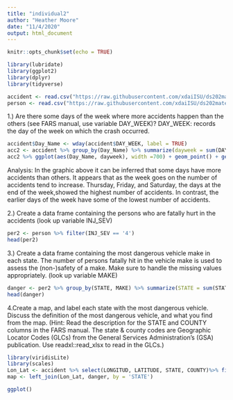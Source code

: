 ```yaml
---
title: "individual2"
author: "Heather Moore"
date: "11/4/2020"
output: html_document
---
```


```r
knitr::opts_chunk$set(echo = TRUE)
```
```r
library(lubridate)
library(ggplot2)
library(dplyr)
library(tidyverse)


```

```r
accident <- read.csv("https://raw.githubusercontent.com/xdaiISU/ds202materials/master/hwlabs/fars2017/accident.csv", stringsAsFactors = FALSE)
person <- read.csv("https://raw.githubusercontent.com/xdaiISU/ds202materials/master/hwlabs/fars2017/person.csv", stringsAsFactors = FALSE)
```
1.) Are there some days of the week where more accidents happen than the others (see FARS manual, use variable DAY_WEEK)?
DAY_WEEK: records the day of the week on which the crash occurred.
```r
accident$Day_Name <- wday(accident$DAY_WEEK, label = TRUE)
acc2 <- accident %>% group_by(Day_Name) %>% summarize(dayweek = sum(DAY_WEEK))
acc2 %>% ggplot(aes(Day_Name, dayweek), width =700) + geom_point() + geom_line(group = 1) + labs(x = 'Days of the Week', y = 'Number of Accidents', title = 'Accidents Corresponding to the Days of the Week')
```
 
Analysis: In the graphic above it can be inferred that some days have more accidents than others. It appears that as the week goes on the number of accidents tend to increase. Thursday, Friday, and Saturday, the days at the end of the week,showed the highest number of accidents. In contrast, the earlier days of the week have some of the lowest number of accidents. 
  
2.) Create a data frame containing the persons who are fatally hurt in the accidents (look up variable INJ_SEV)
```r
per2 <- person %>% filter(INJ_SEV == '4')
head(per2)
```

3.) Create a data frame containing the most dangerous vehicle make in each state. The number of persons fatally hit in the vehicle make is used to assess the (non-)safety of a make. Make sure to handle the missing values appropriately. (look up variable MAKE)
```r
danger <- per2 %>% group_by(STATE, MAKE) %>% summarize(STATE = sum(STATE)) %>% group_by(STATE) %>% filter(MAKE == max(MAKE)) %>% filter(STATE < 57)
head(danger)
```

4.Create a map, and label each state with the most dangerous vehicle. Discuss the definition of the most dangerous vehicle, and what you find from the map. (Hint: Read the description for the STATE and COUNTY columns in the FARS manual. The state & county codes are Geographic Locator Codes (GLCs) from the General Services Administration’s (GSA) publication. Use readxl::read_xlsx to read in the GLCs.)

```r
library(viridisLite)
library(scales)
Lon_Lat <- accident %>% select(LONGITUD, LATITUDE, STATE, COUNTY)%>% filter(STATE < 57)
map <- left_join(Lon_Lat, danger, by = 'STATE')

ggplot()
 






```

